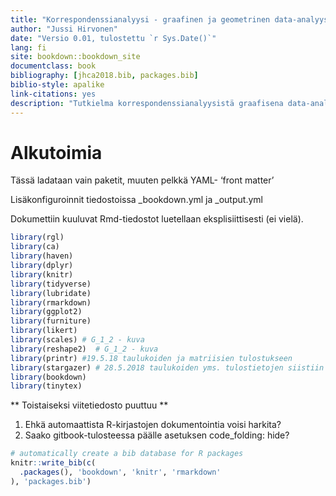 ```yaml
---
title: "Korrespondenssianalyysi - graafinen ja geometrinen data-analyysin menetelmä"
author: "Jussi Hirvonen"
date: "Versio 0.01, tulostettu `r Sys.Date()`"
lang: fi
site: bookdown::bookdown_site
documentclass: book
bibliography: [jhca2018.bib, packages.bib]
biblio-style: apalike
link-citations: yes
description: "Tutkielma korrespondenssianalyysistä graafisena data-analyysin menetelmänä."
---
```


# Alkutoimia {-}

Tässä ladataan vain paketit, muuten pelkkä YAML- 'front matter'

Lisäkonfiguroinnit tiedostoissa _bookdown.yml ja _output.yml

Dokumettiin kuuluvat Rmd-tiedostot luetellaan eksplisiittisesti (ei vielä).


```r
library(rgl)
library(ca)
library(haven)
library(dplyr)
library(knitr)
library(tidyverse)
library(lubridate)
library(rmarkdown)
library(ggplot2)
library(furniture)
library(likert)
library(scales) # G_1_2 - kuva
library(reshape2)  # G_1_2 - kuva
library(printr) #19.5.18 taulukoiden ja matriisien tulostukseen
library(stargazer) # 28.5.2018 taulukoiden yms. tulostietojen siistiin tulostukseen
library(bookdown)
library(tinytex)

```




** Toistaiseksi viitetiedosto puuttuu **

1. Ehkä automaattista R-kirjastojen dokumentointia voisi harkita?
2. Saako gitbook-tulosteessa päälle asetuksen code_folding: hide?



```r

# automatically create a bib database for R packages
knitr::write_bib(c(
  .packages(), 'bookdown', 'knitr', 'rmarkdown'
), 'packages.bib')

```
